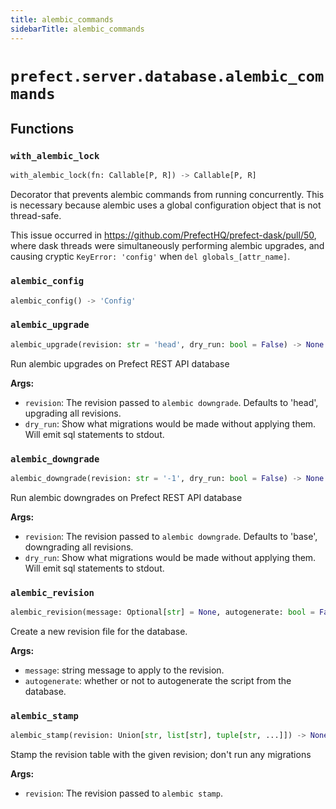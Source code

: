 ```yaml
---
title: alembic_commands
sidebarTitle: alembic_commands
---
```


# `prefect.server.database.alembic_commands`

## Functions

### `with_alembic_lock` <sup><a href="https://github.com/prefecthq/prefect/blob/main/src/prefect/server/database/alembic_commands.py#L22"><Icon icon="github" size="14" /></a></sup>

```python
with_alembic_lock(fn: Callable[P, R]) -> Callable[P, R]
```


Decorator that prevents alembic commands from running concurrently.
This is necessary because alembic uses a global configuration object
that is not thread-safe.

This issue occurred in https://github.com/PrefectHQ/prefect-dask/pull/50, where
dask threads were simultaneously performing alembic upgrades, and causing
cryptic `KeyError: 'config'` when `del globals_[attr_name]`.


### `alembic_config` <sup><a href="https://github.com/prefecthq/prefect/blob/main/src/prefect/server/database/alembic_commands.py#L41"><Icon icon="github" size="14" /></a></sup>

```python
alembic_config() -> 'Config'
```

### `alembic_upgrade` <sup><a href="https://github.com/prefecthq/prefect/blob/main/src/prefect/server/database/alembic_commands.py#L54"><Icon icon="github" size="14" /></a></sup>

```python
alembic_upgrade(revision: str = 'head', dry_run: bool = False) -> None
```


Run alembic upgrades on Prefect REST API database

**Args:**
- `revision`: The revision passed to `alembic downgrade`. Defaults to 'head', upgrading all revisions.
- `dry_run`: Show what migrations would be made without applying them. Will emit sql statements to stdout.


### `alembic_downgrade` <sup><a href="https://github.com/prefecthq/prefect/blob/main/src/prefect/server/database/alembic_commands.py#L76"><Icon icon="github" size="14" /></a></sup>

```python
alembic_downgrade(revision: str = '-1', dry_run: bool = False) -> None
```


Run alembic downgrades on Prefect REST API database

**Args:**
- `revision`: The revision passed to `alembic downgrade`. Defaults to 'base', downgrading all revisions.
- `dry_run`: Show what migrations would be made without applying them. Will emit sql statements to stdout.


### `alembic_revision` <sup><a href="https://github.com/prefecthq/prefect/blob/main/src/prefect/server/database/alembic_commands.py#L91"><Icon icon="github" size="14" /></a></sup>

```python
alembic_revision(message: Optional[str] = None, autogenerate: bool = False, **kwargs: Any) -> None
```


Create a new revision file for the database.

**Args:**
- `message`: string message to apply to the revision.
- `autogenerate`: whether or not to autogenerate the script from the database.


### `alembic_stamp` <sup><a href="https://github.com/prefecthq/prefect/blob/main/src/prefect/server/database/alembic_commands.py#L110"><Icon icon="github" size="14" /></a></sup>

```python
alembic_stamp(revision: Union[str, list[str], tuple[str, ...]]) -> None
```


Stamp the revision table with the given revision; don't run any migrations

**Args:**
- `revision`: The revision passed to `alembic stamp`.

